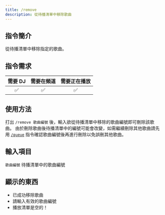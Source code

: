 ```yaml
---
title: /remove
description: 從待播清單中移除歌曲
---
```


## 指令簡介
<Callout type="info">
從待播清單中移除指定的歌曲。
</Callout>

## 指令需求
| 需要 DJ |	需要在頻道 | 需要正在播放 |
| :-----: | :-------: | :---------: |
|   ✅   |    ✅     |     ✅      |

## 使用方法
打出 `/remove 歌曲編號` 後，輸入欲從待播清單中移除的歌曲編號即可刪除該歌曲。
<Callout type="error">
由於刪除歌曲後待播清單中的編號可能會改變，如需繼續刪除其他歌曲請先用 [`/queue`](/docs/frogmusic/cmd/music/queuea/queue) 指令確認歌曲編號後再進行刪除以免誤刪其他歌曲。
</Callout>

## 輸入項目
`歌曲編號` 待播清單中的歌曲編號

## 顯示的東西
- 已成功移除歌曲
- 請輸入有效的歌曲編號
- 播放清單是空的！